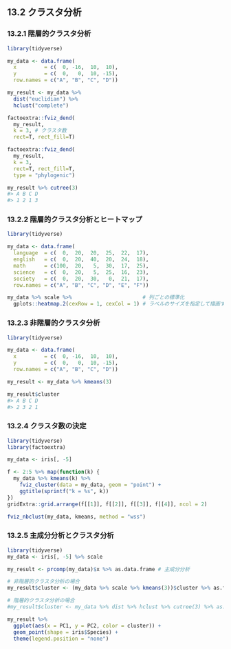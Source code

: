 ## 13.2 クラスタ分析

### 13.2.1 階層的クラスタ分析

```r
library(tidyverse)

my_data <- data.frame(
  x         = c(  0, -16,  10,  10),
  y         = c(  0,   0,  10, -15),
  row.names = c("A", "B", "C", "D"))

my_result <- my_data %>%
  dist("euclidian") %>%
  hclust("complete")
```

```r
factoextra::fviz_dend(
  my_result,
  k = 3, # クラスタ数
  rect=T, rect_fill=T)
```

```r
factoextra::fviz_dend(
  my_result,
  k = 3,
  rect=T, rect_fill=T,
  type = "phylogenic")
```

```r
my_result %>% cutree(3)
#> A B C D 
#> 1 2 1 3 
```

### 13.2.2 階層的クラスタ分析とヒートマップ

```r
library(tidyverse)

my_data <- data.frame(
  language  = c(  0,  20,  20,  25,  22,  17),
  english   = c(  0,  20,  40,  20,  24,  18),
  math      = c(100,  20,   5,  30,  17,  25),
  science   = c(  0,  20,   5,  25,  16,  23),
  society   = c(  0,  20,  30,   0,  21,  17),
  row.names = c("A", "B", "C", "D", "E", "F"))

my_data %>% scale %>%                       # 列ごとの標準化
  gplots::heatmap.2(cexRow = 1, cexCol = 1) # ラベルのサイズを指定して描画する．
```

### 13.2.3 非階層的クラスタ分析

```r
library(tidyverse)

my_data <- data.frame(
  x         = c(  0, -16,  10,  10),
  y         = c(  0,   0,  10, -15),
  row.names = c("A", "B", "C", "D"))

my_result <- my_data %>% kmeans(3)
```

```r
my_result$cluster
#> A B C D 
#> 2 3 2 1 
```

### 13.2.4 クラスタ数の決定

```r
library(tidyverse)
library(factoextra)

my_data <- iris[, -5]

f <- 2:5 %>% map(function(k) {
  my_data %>% kmeans(k) %>%
    fviz_cluster(data = my_data, geom = "point") +
    ggtitle(sprintf("k = %s", k))
})
gridExtra::grid.arrange(f[[1]], f[[2]], f[[3]], f[[4]], ncol = 2)
```

```r
fviz_nbclust(my_data, kmeans, method = "wss")
```

### 13.2.5 主成分分析とクラスタ分析

```r
library(tidyverse)
my_data <- iris[, -5] %>% scale

my_result <- prcomp(my_data)$x %>% as.data.frame # 主成分分析

# 非階層的クラスタ分析の場合
my_result$cluster <- (my_data %>% scale %>% kmeans(3))$cluster %>% as.factor

# 階層的クラスタ分析の場合
#my_result$cluster <- my_data %>% dist %>% hclust %>% cutree(3) %>% as.factor

my_result %>%
  ggplot(aes(x = PC1, y = PC2, color = cluster)) +
  geom_point(shape = iris$Species) +
  theme(legend.position = "none")
```

